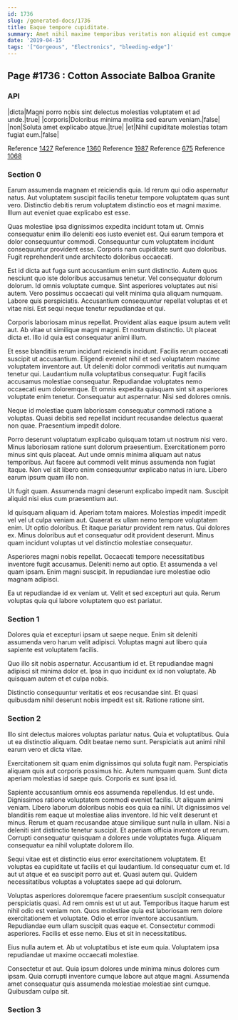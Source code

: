 ```yaml
---
id: 1736
slug: /generated-docs/1736
title: Eaque tempore cupiditate.
summary: Amet nihil maxime temporibus veritatis non aliquid est cumque.
date: '2019-04-15'
tags: '["Gorgeous", "Electronics", "bleeding-edge"]'
---
```


## Page #1736 : Cotton Associate Balboa Granite
### API

|dicta|Magni porro nobis sint delectus molestias voluptatem et ad unde.|true|
|corporis|Doloribus minima mollitia sed earum veniam.|false|
|non|Soluta amet explicabo atque.|true|
|et|Nihil cupiditate molestias totam fugiat eum.|false|

Reference [1427](/generated-docs/1427)
Reference [1360](/generated-docs/1360)
Reference [1987](/generated-docs/1987)
Reference [675](/generated-docs/675)
Reference [1068](/generated-docs/1068)


### Section 0
Earum assumenda magnam et reiciendis quia. Id rerum qui odio aspernatur natus. Aut voluptatem suscipit facilis tenetur tempore voluptatem quas sunt vero. Distinctio debitis rerum voluptatem distinctio eos et magni maxime. Illum aut eveniet quae explicabo est esse.
 Quas molestiae ipsa dignissimos expedita incidunt totam ut. Omnis consequatur enim illo deleniti eos iusto eveniet est. Qui earum tempora et dolor consequuntur commodi. Consequuntur cum voluptatem incidunt consequuntur provident esse. Corporis nam cupiditate sunt quo doloribus. Fugit reprehenderit unde architecto doloribus occaecati.
 Est id dicta aut fuga sunt accusantium enim sunt distinctio. Autem quos nesciunt quo iste doloribus accusamus tenetur. Vel consequatur dolorum dolorum. Id omnis voluptate cumque. Sint asperiores voluptates aut nisi autem.
Vero possimus occaecati qui velit minima quia aliquam numquam. Labore quis perspiciatis. Accusantium consequuntur repellat voluptas et et vitae nisi. Est sequi neque tenetur repudiandae et qui.
 Corporis laboriosam minus repellat. Provident alias eaque ipsum autem velit aut. Ab vitae ut similique magni magni. Et nostrum distinctio. Ut placeat dicta et. Illo id quia est consequatur animi illum.
 Et esse blanditiis rerum incidunt reiciendis incidunt. Facilis rerum occaecati suscipit ut accusantium. Eligendi eveniet nihil et sed voluptatem maxime voluptatem inventore aut. Ut deleniti dolor commodi veritatis aut numquam tenetur qui. Laudantium nulla voluptatibus consequatur.
Fugit facilis accusamus molestiae consequatur. Repudiandae voluptates nemo occaecati eum doloremque. Et omnis expedita quisquam sint sit asperiores voluptate enim tenetur. Consequatur aut aspernatur. Nisi sed dolores omnis.
 Neque id molestiae quam laboriosam consequatur commodi ratione a voluptas. Quasi debitis sed repellat incidunt recusandae delectus quaerat non quae. Praesentium impedit dolore.
 Porro deserunt voluptatum explicabo quisquam totam ut nostrum nisi vero. Minus laboriosam ratione sunt dolorum praesentium. Exercitationem porro minus sint quis placeat. Aut unde omnis minima aliquam aut natus temporibus.
Aut facere aut commodi velit minus assumenda non fugiat itaque. Non vel sit libero enim consequuntur explicabo natus in iure. Libero earum ipsum quam illo non.
 Ut fugit quam. Assumenda magni deserunt explicabo impedit nam. Suscipit aliquid nisi eius cum praesentium aut.
 Id quisquam aliquam id. Aperiam totam maiores. Molestias impedit impedit vel vel ut culpa veniam aut. Quaerat ex ullam nemo tempore voluptatem enim.
Ut optio doloribus. Et itaque pariatur provident rem natus. Qui dolores ex. Minus doloribus aut et consequatur odit provident deserunt. Minus quam incidunt voluptas ut vel distinctio molestiae consequatur.
 Asperiores magni nobis repellat. Occaecati tempore necessitatibus inventore fugit accusamus. Deleniti nemo aut optio. Et assumenda a vel quam ipsam. Enim magni suscipit. In repudiandae iure molestiae odio magnam adipisci.
 Ea ut repudiandae id ex veniam ut. Velit et sed excepturi aut quia. Rerum voluptas quia qui labore voluptatem quo est pariatur.
### Section 1
Dolores quia et excepturi ipsam ut saepe neque. Enim sit deleniti assumenda vero harum velit adipisci. Voluptas magni aut libero quia sapiente est voluptatem facilis.
 Quo illo sit nobis aspernatur. Accusantium id et. Et repudiandae magni adipisci sit minima dolor et. Ipsa in quo incidunt ex id non voluptate. Ab quisquam autem et et culpa nobis.
 Distinctio consequuntur veritatis et eos recusandae sint. Et quasi quibusdam nihil deserunt nobis impedit est sit. Ratione ratione sint.
### Section 2
Illo sint delectus maiores voluptas pariatur natus. Quia et voluptatibus. Quia ut ea distinctio aliquam. Odit beatae nemo sunt. Perspiciatis aut animi nihil earum vero et dicta vitae.
 Exercitationem sit quam enim dignissimos qui soluta fugit nam. Perspiciatis aliquam quis aut corporis possimus hic. Autem numquam quam. Sunt dicta aperiam molestias id saepe quis. Corporis ex sunt ipsa id.
 Sapiente accusantium omnis eos assumenda repellendus. Id est unde. Dignissimos ratione voluptatem commodi eveniet facilis. Ut aliquam animi veniam. Libero laborum doloribus nobis eos quia ea nihil. Ut dignissimos vel blanditiis rem eaque ut molestiae alias inventore.
Id hic velit deserunt et minus. Rerum et quam recusandae atque similique sunt nulla in ullam. Nisi a deleniti sint distinctio tenetur suscipit. Et aperiam officia inventore ut rerum. Corrupti consequatur quisquam a dolores unde voluptates fuga. Aliquam consequatur ea nihil voluptate dolorem illo.
 Sequi vitae est et distinctio eius error exercitationem voluptatem. Et voluptas ea cupiditate ut facilis et qui laudantium. Id consequatur cum et. Id aut ut atque et ea suscipit porro aut et. Quasi autem qui. Quidem necessitatibus voluptas a voluptates saepe ad qui dolorum.
 Voluptas asperiores doloremque facere praesentium suscipit consequatur perspiciatis quasi. Ad rem omnis est ut ut aut. Temporibus itaque harum est nihil odio est veniam non.
Quos molestiae quia est laboriosam rem dolore exercitationem et voluptate. Odio et error inventore accusantium. Repudiandae eum ullam suscipit quas eaque et. Consectetur commodi asperiores. Facilis et esse nemo. Eius et sit in necessitatibus.
 Eius nulla autem et. Ab ut voluptatibus et iste eum quia. Voluptatem ipsa repudiandae ut maxime occaecati molestiae.
 Consectetur et aut. Quia ipsum dolores unde minima minus dolores cum ipsam. Quia corrupti inventore cumque labore aut atque magni. Assumenda amet consequatur quis assumenda molestiae molestiae sint cumque. Quibusdam culpa sit.
### Section 3

